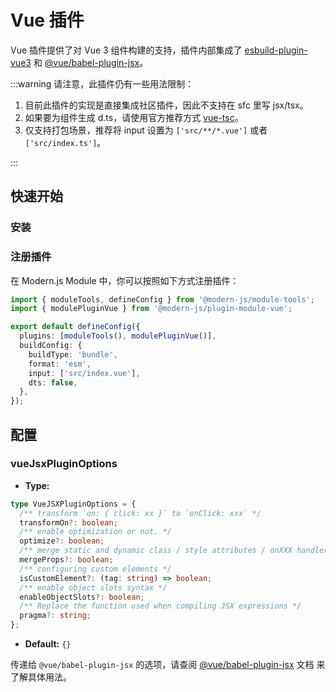 # Vue 插件

Vue 插件提供了对 Vue 3 组件构建的支持，插件内部集成了 [esbuild-plugin-vue3](https://github.com/pipe01/esbuild-plugin-vue3) 和 [@vue/babel-plugin-jsx](https://github.com/vuejs/babel-plugin-jsx)。

:::warning
请注意，此插件仍有一些用法限制：

1. 目前此插件的实现是直接集成社区插件，因此不支持在 sfc 里写 jsx/tsx。
2. 如果要为组件生成 d.ts，请使用官方推荐方式 [vue-tsc](https://www.npmjs.com/package/vue-tsc)。
3. 仅支持打包场景，推荐将 input 设置为 `['src/**/*.vue']` 或者 `['src/index.ts']`。

:::

## 快速开始

### 安装


<PackageManagerTabs command="add @modern-js/plugin-module-vue -D" />

### 注册插件

在 Modern.js Module 中，你可以按照如下方式注册插件：

```ts
import { moduleTools, defineConfig } from '@modern-js/module-tools';
import { modulePluginVue } from '@modern-js/plugin-module-vue';

export default defineConfig({
  plugins: [moduleTools(), modulePluginVue()],
  buildConfig: {
    buildType: 'bundle',
    format: 'esm',
    input: ['src/index.vue'],
    dts: false,
  },
});
```

## 配置

### vueJsxPluginOptions

- **Type:**

```ts
type VueJSXPluginOptions = {
  /** transform `on: { click: xx }` to `onClick: xxx` */
  transformOn?: boolean;
  /** enable optimization or not. */
  optimize?: boolean;
  /** merge static and dynamic class / style attributes / onXXX handlers */
  mergeProps?: boolean;
  /** configuring custom elements */
  isCustomElement?: (tag: string) => boolean;
  /** enable object slots syntax */
  enableObjectSlots?: boolean;
  /** Replace the function used when compiling JSX expressions */
  pragma?: string;
};
```

- **Default:** `{}`

传递给 `@vue/babel-plugin-jsx` 的选项，请查阅 [@vue/babel-plugin-jsx](https://github.com/vuejs/babel-plugin-jsx) 文档 来了解具体用法。
